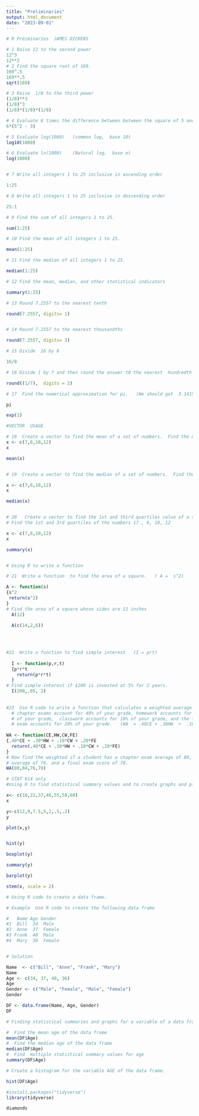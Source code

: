 ```yaml
---
title: "Preliminaries"
output: html_document
date: "2023-09-01"
---
```


```r



# R Preiminaries  JAMES DICKENS

# 1 Raise 12 to the second power
12^3
12**2
# 2 Find the square root of 169.
169^.5
169**.5
sqrt(169)

# 3 Raise  1/8 to the third power
(1/8)**3         
(1/8)^3
(1/8)*(1/8)*(1/8)

# 4 Evaluate 6 times the difference between between the square of 5 and 3.
6*(5^2 - 3)

# 5 Evaluate log(1000)   (common log,  base 10)
log10(1000)   

# 6 Evaluate ln(1000)    (Natural log,  base e)
log(1000)


# 7 Write all integers 1 to 25 inclusive in ascending order

1:25

# 8 Write all integers 1 to 25 inclusive in descending order

25:1

# 9 Find the sum of all integers 1 to 25. 

sum(1:25)

# 10 Find the mean of all integers 1 to 25. 

mean(1:25)

# 11 Find the median of all integers 1 to 25. 

median(1:25)

# 12 Find the mean, median, and other statistical indicators

summary(1:25)

# 13 Round 7.2557 to the nearest tenth

round(7.2557, digits= 1)


# 14 Round 7.2557 to the nearest thousandths

round(7.2557, digits= 3)

# 15 Divide  16 by 8

16/8

# 16 Divide 1 by 7 and then round the answer t0 the nearest  hundredth (use one line of code)

round((1/7),  digits = 2)

# 17  Find the numerical approximation for pi.   (We should get  3.141593)

pi

exp(1)

#VECTOR  USAGE

# 18  Create a vector to find the mean of a set of numbers.  Find the mean of 17 , 6, 10, 12
x <- c(7,6,10,12)
x

mean(x)


# 19  Create a vector to find the median of a set of numbers.  Find the median of 17 , 6, 10, 12

x <- c(7,6,10,12)
x

median(x)


# 20   Create a vector to find the 1st and third quartiles value of a set of numbers.  
# Find the 1st and 3rd quartiles of the numbers 17 , 6, 10, 12

x <- c(7,6,10,12)
x

summary(x)


# Using R to write a function

# 21  Write a function  to find the area of a square.   ( A =  s^2)

A <- function(s)
{s^2
 return(s^2)
}
# Find the area of a square whose sides are 12 inches
  A(12)
  
  A(c(14,2,6))
  
  


#22  Write a function to find simple interest   (I = prt)
  
  I <- function(p,r,t)
  {p*r*t
    return(p*r*t)
  }
# Find simple interest if $200 is invested at 5% for 2 years.
  I(200,.05, 2)
  
  
#23  Use R code to write a function that calculates a weighted average if 
  # chapter exams account for 40% of your grade, homework accounts for 30% 
  # of your grade,  classwork accounts for 10% of your grade, and the final
  # exam accounts for 20% of your grade.   (WA  = .40CE + .30HW  +  .10CW + .20FE)
  
WA <- function(CE,HW,CW,FE)
{.40*CE + .30*HW + .10*CW + .20*FE
  return(.40*CE + .30*HW + .10*CW + .20*FE)
}
# Now find the weighted if a student has a chapter exam average of 80, a homework average of 84, a classwork
# average of 76, and a final exam score of 78.
WA(80,84,76,78)

# STAT 614 only
#Using R to find statistical summary values and to create graphs and plots

x<- c(10,22,37,46,55,58,60)
x

y<-c(12,9,7.5,5,2,.5,.2)
y

plot(x,y)


hist(y)

boxplot(y)

summary(y)

barplot(y)

stem(x, scale = 2)

# Using R code to create a data frame.

# Example  Use R code to create the following data frame

#   Name Age Gender
#1  Bill  34  Male
#2  Anne  37  Female
#3 Frank  40  Male
#4  Mary  36  Female


# Solution

Name  <- c("Bill", "Anne", "Frank", "Mary")
Name
Age <- c(34, 37, 40, 36)
Age
Gender <- c("Male", "Female", "Male", "Female")
Gender

DF <- data.frame(Name, Age, Gender)
DF

# Finding statistical summaries and graphs for a variable of a data frame

#  Find the mean age of the data frame
mean(DF$Age)
#  Find the median age of the data frame
median(DF$Age)
#  Find  multiple statistical summary values for age
summary(DF$Age)

# Create a histogram for the variable AGE of the data frame.

hist(DF$Age)

#install.packages("tidyverse")
library(tidyverse)

diamonds



```
